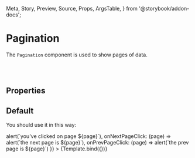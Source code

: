 <!---Badge.stories.mdx --->

  Meta,
  Story,
  Preview,
  Source,
  Props,
  ArgsTable,
} from '@storybook/addon-docs';


<Meta title="Components/Elements/Pagination" component={Pagination} />


# Pagination

<Source language="jsx" code="import { Pagination } from 'bycoders-ui-react'" />

The `Pagination` component is used to show pages of data.

<br></br>

## Properties

<ArgsTable of={Pagination} />

## Default

You should use it in this way:

<Preview>
  <Story
    name="Default"
    args={{
      totalPages: 10,
      boundaryRange: 1,
      activePage: 5,
      siblingRange: 1,
      showEllipsis: true,
      ellipsize: true,
      backButtonLabel: 'Back',
      nextButtonLabel: 'Next',
      onPageClick: (page) => alert(`you've clicked on page ${page}`),
      onNextPageClick: (page) => alert(`the next page is ${page}`),
      onPrevPageClick: (page) => alert(`the prev page is ${page}`)
    }}
  >
    {Template.bind({})}
  </Story>
</Preview>

<ArgsTable story="Default" />
